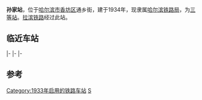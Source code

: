 {{Infobox China railway station 
|车站名称 = 孙家站
|eng_name = Sunjia Railway Station
|图片=巡道工出品 Photo by Xundaogong - panoramio (15).jpg
|图片介绍=车站站场
|车站代码=62666<ref>{{cite book|title=中华人民共和国铁路车站代码（GB/T 10302-2010）|publisher=中国标准出版社|year=2010|isbn=155066140495|ignore-isbn-error=true|pages=34}}</ref>
|电报码 = SUB<ref>{{cite book|author=铁道部电子计算技术中心, 铁道部运输局|title=铁路车站站名代码表：TMIS使用|publisher=中国铁道出版社|location=北京|year=1998|isbn=9787113030995|pages=158}}</ref>
|拼音码 = SJI
|车站位置 = [[黑龙江省|黑龙江省]][[哈尔滨市|哈尔滨市]][[香坊区|香坊区]]通乡街
|归属 = [[哈尔滨铁路局|哈尔滨铁路局]]哈尔滨车务段
|线路 = [[拉滨铁路|拉滨铁路]]<br>[[王孙铁路|王孙铁路]]
|车站等级 = [[三等站_(中铁)|三等站]]
}}
'''孙家站'''，位于[[哈尔滨市|哈尔滨市]][[香坊区|香坊区]]通乡街，建于1934年，现隶属[[哈尔滨铁路局|哈尔滨铁路局]]，为[[三等站_(中铁)|三等站]]。[[拉滨铁路|拉滨铁路]]经过此站。

== 临近车站 ==
{{start rail box|[[File:China_Railways.svg|16px]] [[中国铁路|中国铁路]]}}
{{s-inop|[[黎明站|黎明站]]|{{站|拉法}}方向}}
{{s-line|[[拉滨铁路|拉滨铁路]]<br />← 7km 孙家站 7km →}}
{{s-inop|[[东门站_(哈尔滨)|东门站]]|{{站|哈尔滨东}}方向<br>[[滨北铁路|滨北铁路]]{{站|北安}}方向|rows=2}}
|-
{{s-inop|[[哈尔滨南站|哈尔滨南站]]|经穆家沟所|rows=2}}
{{s-line|[[王孙铁路|王孙铁路]]<br />← 5km 孙家站 7km →}}
|-
{{s-line|孙新联络线<br />{{0}} {{0}} {{0}} {{0}} 孙家站 7km →}}
{{s-inop|[[新香坊站|新香坊站]]|{{站|绥芬河}}方向}}
|-
{{s-inop|[[香坊站|香坊站]]}}
{{s-line|香孙联络线<br />← 5km 孙家站{{0}} {{0}} {{0}} {{0}} }}
{{Terminus}}
{{end box}}

== 参考 ==
{{reflist}}

{{拉滨铁路}}
{{王孙铁路}}

[[Category:1933年启用的铁路车站|Category:1933年启用的铁路车站]]
[[Category:哈尔滨市铁路车站|S]]

{{China-rail-stub}}